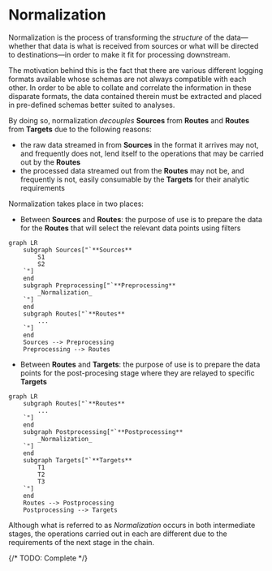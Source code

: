 # Normalization

Normalization is the process of transforming the _structure_ of the data&mdash;whether that data is what is received from sources or what will be directed to destinations&mdash;in order to make it fit for processing downstream.

The motivation behind this is the fact that there are various different logging formats available whose schemas are not always compatible with each other. In order to be able to collate and correlate the information in these disparate formats, the data contained therein must be extracted and placed in pre-defined schemas better suited to analyses.

By doing so, normalization _decouples_ **Sources** from **Routes** and **Routes** from **Targets** due to the following reasons:

- the raw data streamed in from **Sources** in the format it arrives may not, and frequently does not, lend itself to the operations that may be carried out by the **Routes**
- the processed data streamed out from the **Routes** may not be, and frequently is not, easily consumable by the **Targets** for their analytic requirements

Normalization takes place in two places:

* Between **Sources** and **Routes**: the purpose of use is to prepare the data for the **Routes** that will select the relevant data points using filters

```mermaid
graph LR
	subgraph Sources["`**Sources**
		S1
		S2
	`"]
	end
	subgraph Preprocessing["`**Preprocessing**
		_Normalization_
	`"]
	end
	subgraph Routes["`**Routes**
		...
	`"]
	end
	Sources --> Preprocessing
	Preprocessing --> Routes
```

* Between **Routes** and **Targets**: the purpose of use is to prepare the data points for the post-procesing stage where they are relayed to specific **Targets**

```mermaid
graph LR
	subgraph Routes["`**Routes**
		...
	`"]
	end
	subgraph Postprocessing["`**Postprocessing**
		_Normalization_
	`"]
	end
	subgraph Targets["`**Targets**
		T1
		T2
		T3
	`"]
	end
	Routes --> Postprocessing
	Postprocessing --> Targets
```

Although what is referred to as _Normalization_ occurs in both intermediate stages, the operations carried out in each are different due to the requirements of the next stage in the chain.

{/* TODO: Complete */}